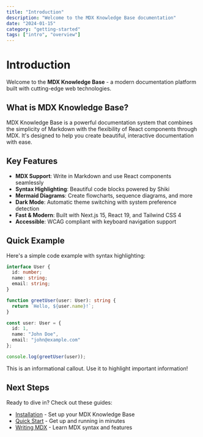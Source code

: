 ```yaml
---
title: "Introduction"
description: "Welcome to the MDX Knowledge Base documentation"
date: "2024-01-15"
category: "getting-started"
tags: ["intro", "overview"]
---
```


# Introduction

Welcome to the **MDX Knowledge Base** - a modern documentation platform built with cutting-edge web technologies.

## What is MDX Knowledge Base?

MDX Knowledge Base is a powerful documentation system that combines the simplicity of Markdown with the flexibility of React components through MDX. It's designed to help you create beautiful, interactive documentation with ease.

## Key Features

- **MDX Support**: Write in Markdown and use React components seamlessly
- **Syntax Highlighting**: Beautiful code blocks powered by Shiki
- **Mermaid Diagrams**: Create flowcharts, sequence diagrams, and more
- **Dark Mode**: Automatic theme switching with system preference detection
- **Fast & Modern**: Built with Next.js 15, React 19, and Tailwind CSS 4
- **Accessible**: WCAG compliant with keyboard navigation support

## Quick Example

Here's a simple code example with syntax highlighting:

```typescript title="example.ts"
interface User {
  id: number;
  name: string;
  email: string;
}

function greetUser(user: User): string {
  return `Hello, ${user.name}!`;
}

const user: User = {
  id: 1,
  name: "John Doe",
  email: "john@example.com"
};

console.log(greetUser(user));
```

<Callout type="info">
  This is an informational callout. Use it to highlight important information!
</Callout>

## Next Steps

Ready to dive in? Check out these guides:

- [Installation](/docs/installation) - Set up your MDX Knowledge Base
- [Quick Start](/docs/quick-start) - Get up and running in minutes
- [Writing MDX](/docs/guides/writing-mdx) - Learn MDX syntax and features